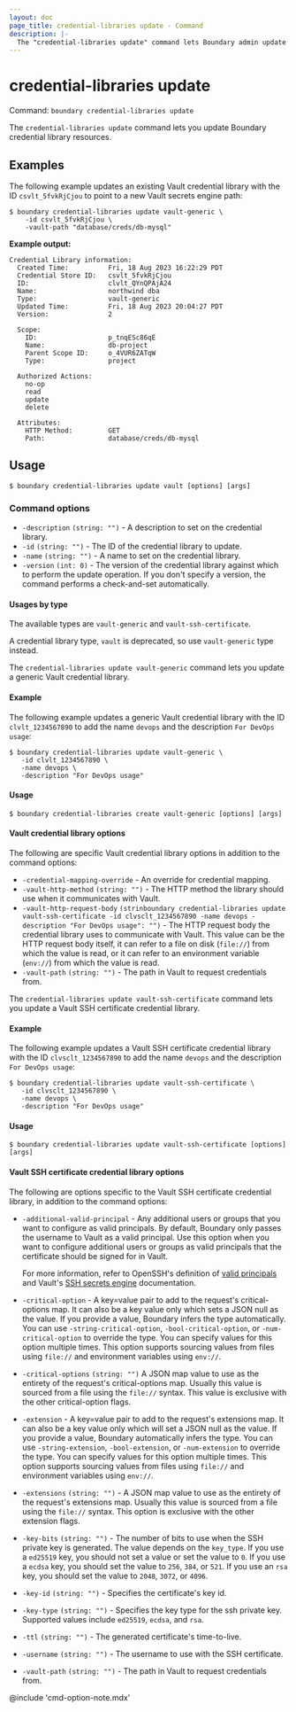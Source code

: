 ```yaml
---
layout: doc
page_title: credential-libraries update - Command
description: |-
  The "credential-libraries update" command lets Boundary admin update a credential library resource.
---
```


# credential-libraries update

Command: `boundary credential-libraries update`

The `credential-libraries update` command lets you update Boundary credential library resources.

## Examples

The following example updates an existing Vault credential library with the ID `csvlt_5fvkRjCjou` to point to a new Vault secrets engine path:

```shell-session
$ boundary credential-libraries update vault-generic \
    -id csvlt_5fvkRjCjou \
    -vault-path "database/creds/db-mysql"
```

**Example output:**

<CodeBlockConfig hideClipboard>

```plaintext
Credential Library information:
  Created Time:          Fri, 18 Aug 2023 16:22:29 PDT
  Credential Store ID:   csvlt_5fvkRjCjou
  ID:                    clvlt_QYnQPAjA24
  Name:                  northwind dba
  Type:                  vault-generic
  Updated Time:          Fri, 18 Aug 2023 20:04:27 PDT
  Version:               2

  Scope:
    ID:                  p_tnqESc86qE
    Name:                db-project
    Parent Scope ID:     o_4VUR6ZATqW
    Type:                project

  Authorized Actions:
    no-op
    read
    update
    delete

  Attributes:
    HTTP Method:         GET
    Path:                database/creds/db-mysql
```

</CodeBlockConfig>


## Usage

<CodeBlockConfig hideClipboard>

```shell-session
$ boundary credential-libraries update vault [options] [args]
```

</CodeBlockConfig>

### Command options

- `-description` `(string: "")` - A description to set on the credential library.
- `-id` `(string: "")` - The ID of the credential library to update.
- `-name` `(string: "")` - A name to set on the credential library.
- `-version` `(int: 0)` - The version of the credential library against which to perform the update operation.
If you don't specify a version, the command performs a check-and-set automatically.

#### Usages by type

The available types are `vault-generic` and `vault-ssh-certificate`.

<Note>

A credential library type, `vault` is deprecated, so use `vault-generic` type
instead.

</Note>

<Tabs>
<Tab heading="Vault">

The `credential-libraries update vault-generic` command lets you update a generic Vault credential library.

#### Example

The following example updates a generic Vault credential library with the ID `clvlt_1234567890` to add the name `devops` and the description `For DevOps usage`:

```shell-session
$ boundary credential-libraries update vault-generic \
   -id clvlt_1234567890 \
   -name devops \
   -description "For DevOps usage"
```

#### Usage

<CodeBlockConfig hideClipboard>

```shell-session
$ boundary credential-libraries create vault-generic [options] [args]
```

</CodeBlockConfig>

#### Vault credential library options

The following are specific Vault credential library options in addition to the command options:

- `-credential-mapping-override`  - An override for credential mapping.
- `-vault-http-method` `(string: "")` - The HTTP method the library should use when it communicates with Vault.
- `-vault-http-request-body` `(strinboundary credential-libraries update vault-ssh-certificate -id clvsclt_1234567890 -name devops -description "For DevOps usage": "")` - The HTTP request body the credential library uses to communicate with Vault.
This value can be the HTTP request body itself, it can refer to a file on disk (`file://`) from which the value is read, or it can refer to an environment variable (`env://`) from which the value is read.
- `-vault-path` `(string: "")` - The path in Vault to request credentials from.

</Tab>

<Tab heading="Vault SSH certificate">

The `credential-libraries update vault-ssh-certificate` command lets you update a Vault SSH certificate credential library.

#### Example

The following example updates a Vault SSH certificate credential library with the ID `clvsclt_1234567890` to add the name `devops` and the description `For DevOps usage`:

```shell-session
$ boundary credential-libraries update vault-ssh-certificate \
   -id clvsclt_1234567890 \
   -name devops \
   -description "For DevOps usage"
```

#### Usage

<CodeBlockConfig hideClipboard>

```shell-session
$ boundary credential-libraries update vault-ssh-certificate [options] [args]
```

</CodeBlockConfig>

#### Vault SSH certificate credential library options

The following are options specific to the Vault SSH certificate credential library, in addition to the command options:

- `-additional-valid-principal` - Any additional users or groups that you want to configure as valid principals.
By default, Boundary only passes the username to Vault as a valid principal.
Use this option when you want to configure additional users or groups as valid principals that the certificate should be signed for in Vault.

   For more information, refer to OpenSSH's definition of [valid principals](https://github.com/openssh/openssh-portable/blob/5f93c4836527d9fda05de8944a1c7b4a205080c7/PROTOCOL.certkeys#L176-L181) and Vault's [SSH secrets engine](https://developer.hashicorp.com/vault/api-docs/secret/ssh#valid_principals) documentation.
- `-critical-option`  - A key=value pair to add to the request's
   critical-options map.
   It can also be a key value only which sets a JSON null as the value.
   If you provide a value, Boundary infers the type automatically.
   You can use `-string-critical-option`, `-bool-critical-option`, or `-num-critical-option` to override the type.
   You can specify values for this option multiple times.
   This option supports sourcing values from files using `file://` and environment variables using `env://`.
- `-critical-options` `(string: "")` A JSON  map value to use as the entirety of the request's critical-options map.
Usually this value is sourced from a file using the `file://` syntax.
This value is exclusive with the other critical-option flags.
- `-extension`  - A key=value pair to add to the request's extensions map.
It can also be a key value only which will set a JSON null as the value.
If you provide a value, Boundary automatically infers the type.
You can use `-string-extension`, `-bool-extension`, or `-num-extension` to override the type.
You can specify values for this option multiple times.
This option supports sourcing values from files using `file://` and environment variables using `env://`.
- `-extensions` `(string: "")` - A JSON map value to use as the entirety of
   the request's extensions map.
   Usually this value is sourced from a file using the `file://` syntax.
   This option is exclusive with the other extension flags.
- `-key-bits` `(string: "")` - The number of bits to use when the SSH private key is generated.
The value depends on the `key_type`.
If you use a `ed25519` key, you should not set a value or set the value to `0`.
If you use a `ecdsa` key, you should set the value to `256`, `384`, or `521`.
If you use an `rsa` key, you should set the value to `2048`, `3072`, or `4096`.
- `-key-id` `(string: "")` - Specifies the certificate's key id.
- `-key-type` `(string: "")` - Specifies the key type for the ssh private key.
Supported values include `ed25519`, `ecdsa`, and `rsa`.
- `-ttl` `(string: "")` - The generated certificate's time-to-live.
- `-username` `(string: "")` - The username to use with the SSH certificate.
- `-vault-path` `(string: "")` - The path in Vault to request credentials from.

</Tab>
</Tabs>


@include 'cmd-option-note.mdx'